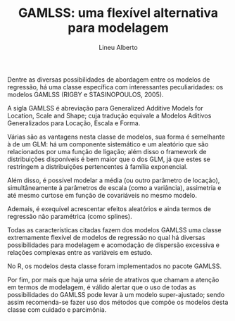 % GAMLSS: uma flexível alternativa para modelagem
% Lineu Alberto

Dentre as diversas possibilidades de abordagem entre os modelos de regressão, 
há uma classe específica com interessantes peculiaridades: os modelos GAMLSS 
(RIGBY e STASINOPOULOS, 2005).

A sigla GAMLSS é abreviação para Generalized Additive Models for Location, 
Scale and Shape; cuja tradução equivale a Modelos Aditivos Generalizados para 
Locação, Escala e Forma. 

Várias são as vantagens nesta classe de modelos, sua forma é semelhante à 
de um GLM: há um componente sistemático e um aleatório que são relacionados por 
uma função de ligação; além disso o framework de distribuições disponíveis é bem 
maior que o dos GLM, já que estes se restringem a distribuições pertencentes à 
família exponencial.

Além disso, é possível modelar a média (ou outro parâmetro de locação), 
simultâneamente à parâmetros de escala (como a variância), assimetria e até 
mesmo curtose em função de covariáveis no mesmo modelo.

Ademais, é exequível acrescentar efeitos aleatórios e ainda termos de regressão 
não paramétrica (como splines).

Todas as características citadas fazem dos modelos GAMLSS uma classe 
extremamente flexível de modelos de regressão no qual há diversas possibilidades 
para modelagem e acomodação de dispersão excessiva e relações complexas entre as 
variáveis em estudo.

No R, os modelos desta classe foram implementados no pacote GAMLSS.

Por fim, por mais que haja uma série de atrativos que chamam a atenção em termos 
de modelagem, é válido alertar que o uso de todas as possibilidades do GAMLSS 
pode levar à um modelo super-ajustado; sendo assim recomenda-se fazer uso dos 
métodos que compõe os modelos desta classe com cuidado e parcimônia.
